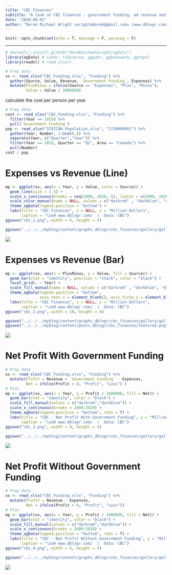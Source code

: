 ```yaml
---
title: "CBC Finances"
subtitle: "A look at CBC finances - government funding, ad revenue and total profit"
date: "2020-09-01"
author: "Derek Michael Wright <wrightmderek@gmail.com> [www.dblogr.com/](https://dblogr.netlify.com/) [-Image Gallery-](https://dblogr.netlify.app/graphs_dblogr/cbc_finances/)"
---
```


```r
knitr::opts_chunk$set(echo = T, message = F, warning = F)
```

---

```r
# devtools::install_github("derekmichaelwright/agData")
library(agData) # Loads: tidyverse, ggpubr, ggbeeswarm, ggrepel
library(readxl) # read_xlsx()
```

```r
# Prep data
xx <- read_xlsx("CBC_Funding.xlsx", "Funding") %>% 
  gather(Source, Value, Revenue, `Government Funding`, Expenses) %>%
  mutate(PlusMinus = ifelse(Source == "Expenses", "Plus", "Minus"),
         Value = Value / 1000000)
```

calculate the cost per person per year

```r
# Prep data
cost <- read_xlsx("CBC_Funding.xlsx", "Funding") %>% 
  filter(Year == 2019) %>% 
  pull(`Government Funding`) 
pop <- read_xlsx("STATCAN_Population.xlsx", "1710000901") %>% 
  gather(Year, Number, 2:ncol(.)) %>%
  separate(Year, c("Quarter","Year")) %>%
  filter(Year == 2019, Quarter == "Q1", Area == "Canada") %>% 
  pull(Number)
cost / pop
```

# Expenses vs Revenue (Line)

```r
mp <- ggplot(xx, aes(x = Year, y = Value, color = Source)) + 
  geom_line(size = 1.5) + 
  scale_x_continuous(breaks = seq(2000, 2020, 5), limits = c(2000, 2020)) +
  scale_color_manual(name = NULL, values = c("darkred" , "darkblue", "darkgreen")) +
  theme_agData(legend.position = "bottom") +
  labs(title = "CBC Finances", x = NULL, y = "Million Dollars",
       caption = "\xa9 www.dblogr.com/  |  Data: CBC")
ggsave("cbc_1.png", width = 6, height = 4)
```

```r
ggsave("../../../myblog/content/graphs_dblogr/cbc_finances/gallery/gallery/cbc_1.png", mp, width = 6, height = 4)
```

![](cbc_1.png)

# Expenses vs Revenue (Bar)

```r
mp <- ggplot(xx, aes(x = PlusMinus, y = Value, fill = Source)) + 
  geom_bar(stat = "identity", position = "stack", color = "black") +
  facet_grid(. ~ Year) +
  scale_fill_manual(name = NULL, values = c("darkred" , "darkblue", "darkgreen")) +
  theme_agData(legend.position = "bottom",
               axis.text.x = element_blank(), axis.ticks.x = element_blank()) +
  labs(title = "CBC Finances", x = NULL, y = "Million Dollars",
       caption = "\xa9 www.dblogr.com/  |  Data: CBC")
ggsave("cbc_2.png", width = 10, height = 4)
```

```r
ggsave("../../../myblog/content/graphs_dblogr/cbc_finances/gallery/gallery/cbc_2.png", mp, width = 10, height = 4)
ggsave("../../../myblog/content/posts_dblogr/cbc_finances/featured.png", mp, width = 10, height = 4)
```

![](cbc_2.png)

# Net Profit With Government Funding

```r
# Prep data
xx <- read_xlsx("CBC_Funding.xlsx", "Funding") %>% 
  mutate(Profit = Revenue + `Government Funding` - Expenses,
         Net = ifelse(Profit > 0, "Profit", "Loss") )
# Plot
mp <- ggplot(xx, aes(x = Year, y = Profit / 1000000, fill = Net)) + 
  geom_bar(stat = "identity", color = "black") +
  scale_fill_manual(values = c("darkred","darkblue")) +
  scale_x_continuous(breaks = 2000:2020) +
  theme_agData(legend.position = "bottom", rotx = T) +
  labs(title = "CBC - Net Profit With Government Funding", y = "Million Dollars",
       caption = "\xa9 www.dblogr.com/  |  Data: CBC")
ggsave("cbc_3.png", width = 6, height = 4)
```

```r
ggsave("../../../myblog/content/graphs_dblogr/cbc_finances/gallery/gallery/cbc_3.png", mp, width = 6, height = 4)
```

![](cbc_3.png)

# Net Profit Without Government Funding

```r
# Prep data
xx <- read_xlsx("CBC_Funding.xlsx", "Funding") %>% 
  mutate(Profit = Revenue - Expenses,
         Net = ifelse(Profit > 0, "Profit", "Loss"))
# Plot
mp <- ggplot(xx, aes(x = Year, y = Profit / 1000000, fill = Net)) + 
  geom_bar(stat = "identity", color = "black") +
  scale_fill_manual(values = c("darkred","darkblue")) +
  scale_x_continuous(breaks = 2000:2020) +
  theme_agData(legend.position = "bottom", rotx = T) +
  labs(title = "CBC - Net Profit Without Government Funding", y = "Million Dollars",
       caption = "\xa9 www.dblogr.com/  |  Data: CBC")
ggsave("cbc_4.png", width = 6, height = 4)
```

```r
ggsave("../../../myblog/content/graphs_dblogr/cbc_finances/gallery/gallery/cbc_4.png", mp, width = 6, height = 4)
```

![](cbc_4.png)
